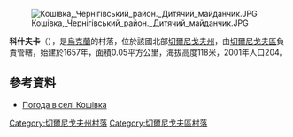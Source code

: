 [[Image:Кошівка,_Чернігівський_район._Дитячий_майданчик.JPG|right]]

{{coord|51|33|27|N|31|10|46|E|scale:100000|display=title}}

'''科什夫卡'''（{{lang-uk|Кошівка}}），是[[烏克蘭|烏克蘭]]的村落，位於該國北部[[切爾尼戈夫州|切爾尼戈夫州]]，由[[切爾尼戈夫區|切爾尼戈夫區]]負責管轄，始建於1657年，面積0.05平方公里，海拔高度118米，2001年人口204。

==參考資料==
* [http://weather.in.ua/ua/chernigovskaja/11891 Погода в селі Кошівка] {{Wayback|url=http://weather.in.ua/ua/chernigovskaja/11891 |date=20111220123253 }}

[[Category:切爾尼戈夫州村落|Category:切爾尼戈夫州村落]]
[[Category:切爾尼戈夫區村落|Category:切爾尼戈夫區村落]]


{{Chernihiv-geo-stub}}